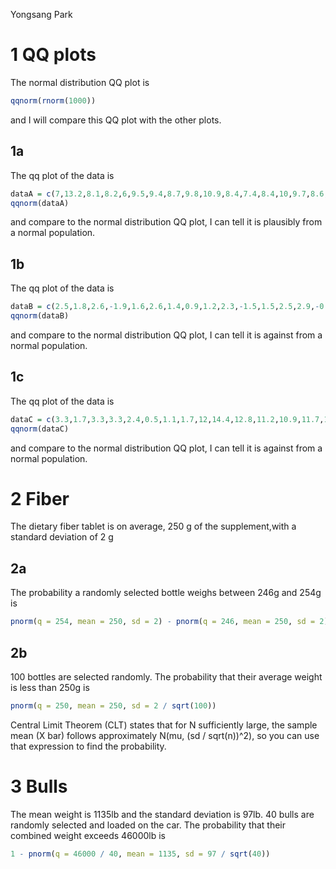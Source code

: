 Yongsang Park

# 1 QQ plots
The normal distribution QQ plot is
```r
qqnorm(rnorm(1000))
```

and I will compare this QQ plot with the other plots.

## 1a
The qq plot of the data is
```r
dataA = c(7,13.2,8.1,8.2,6,9.5,9.4,8.7,9.8,10.9,8.4,7.4,8.4,10,9.7,8.6,12.4,10.7,11,9.4)
qqnorm(dataA)
```

and compare to the normal distribution QQ plot, I can tell it is plausibly from a normal population.

## 1b
The qq plot of the data is
```r
dataB = c(2.5,1.8,2.6,-1.9,1.6,2.6,1.4,0.9,1.2,2.3,-1.5,1.5,2.5,2.9,-0.1)
qqnorm(dataB)
```

and compare to the normal distribution QQ plot, I can tell it is against from a normal population.

## 1c
The qq plot of the data is
```r
dataC = c(3.3,1.7,3.3,3.3,2.4,0.5,1.1,1.7,12,14.4,12.8,11.2,10.9,11.7,11.7,11.6)
qqnorm(dataC)
```

and compare to the normal distribution QQ plot, I can tell it is against from a normal population.

# 2 Fiber
The dietary fiber tablet is on average, 250 g of the supplement,with a standard deviation of 2 g

## 2a
The probability a randomly selected bottle weighs between 246g and 254g is
```r
pnorm(q = 254, mean = 250, sd = 2) - pnorm(q = 246, mean = 250, sd = 2)
```

## 2b
100 bottles are selected randomly. The probability that their average weight is less than 250g is
```r
pnorm(q = 250, mean = 250, sd = 2 / sqrt(100))
```
Central Limit Theorem (CLT) states that for N sufficiently large, the sample mean (X bar) follows approximately N(mu, (sd / sqrt(n))^2), so you can use that expression to find the probability.

# 3 Bulls
The mean weight is 1135lb and the standard deviation is 97lb.
40 bulls are randomly selected and loaded on the car.
The probability that their combined weight exceeds 46000lb is
```r
1 - pnorm(q = 46000 / 40, mean = 1135, sd = 97 / sqrt(40))
```



